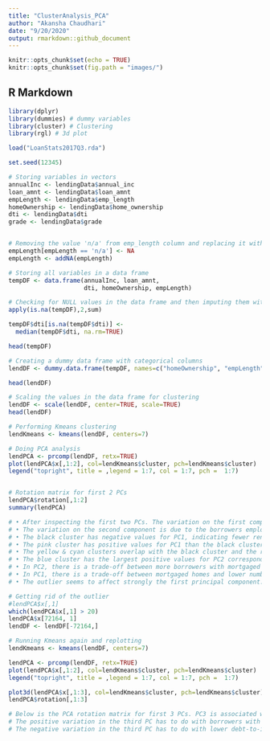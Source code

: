 ```yaml
---
title: "ClusterAnalysis_PCA"
author: "Akansha Chaudhari"
date: "9/20/2020"
output: rmarkdown::github_document
---
```


```r
knitr::opts_chunk$set(echo = TRUE)
knitr::opts_chunk$set(fig.path = "images/")
```

## R Markdown

```r
library(dplyr)
library(dummies) # dummy variables
library(cluster) # Clustering
library(rgl) # 3d plot

load("LoanStats2017Q3.rda")

set.seed(12345)

# Storing variables in vectors
annualInc <- lendingData$annual_inc
loan_amnt <- lendingData$loan_amnt
empLength <- lendingData$emp_length
homeOwnership <- lendingData$home_ownership
dti <- lendingData$dti
grade <- lendingData$grade


# Removing the value 'n/a' from emp_length column and replacing it with NA
empLength[empLength == 'n/a'] <- NA
empLength <- addNA(empLength)

# Storing all variables in a data frame
tempDF <- data.frame(annualInc, loan_amnt, 
                     dti, homeOwnership, empLength)

# Checking for NULL values in the data frame and then imputing them with the median
apply(is.na(tempDF),2,sum)

tempDF$dti[is.na(tempDF$dti)] <-
  median(tempDF$dti, na.rm=TRUE)

head(tempDF)


```


```r
# Creating a dummy data frame with categorical columns
lendDF <- dummy.data.frame(tempDF, names=c("homeOwnership", "empLength"))

head(lendDF)

# Scaling the values in the data frame for clustering
lendDF <- scale(lendDF, center=TRUE, scale=TRUE)
head(lendDF)

```


```r
# Performing Kmeans clustering
lendKmeans <- kmeans(lendDF, centers=7)

# Doing PCA analysis
lendPCA <- prcomp(lendDF, retx=TRUE)
plot(lendPCA$x[,1:2], col=lendKmeans$cluster, pch=lendKmeans$cluster)
legend("topright", title = ,legend = 1:7, col = 1:7, pch =  1:7)


# Rotation matrix for first 2 PCs
lendPCA$rotation[,1:2]
summary(lendPCA)
```
```r

# • After inspecting the first two PCs. The variation on the first component is due to several related variables concerning the borrowers’ loan amount, homes that are mortgaged and borrowers employed for more than 10 years. Borrowers with larger values on the first component will have larger values for these variables.
# •	The variation on the second component is due to the borrowers employed for less than a year and for 6 years, homes that are mortgaged, and debt-to-income ratio. Borrowers with larger values on the second component will have larger values for these variables.
# •	The black cluster has negative values for PC1, indicating fewer rented homes and lesser number of borrowers employed between 1 to 4 years inclusive. The scores on PC2 are negative as well, indicating borrowers with lower annual income.
# •	The pink cluster has positive values for PC1 than the black cluster, indicating a greater number of borrowers whose homes are mortgaged, have higher loan amounts and have been employed for more than 10 years. The scores on PC2 are near zero, indicating that the values are moderate compared to the rest of the data.
# •	The yellow & cyan clusters overlap with the black cluster and the red & green clusters overlap with pink cluster. This indicates that the overlapping clusters have similar characteristics.
# •	The blue cluster has the largest positive values for PC2 corresponding to larger number of borrowers with employment term < 1 year, higher mortgaged homes, higher debt-to-income ratio and higher annual income. 
# •	In PC2, there is a trade-off between more borrowers with mortgaged homes and lesser owned homes. Another trade-off between more borrowers with lower employment length (< 1 year) and lower number of borrowers employed for 10+ years.
# •	In PC1, there is a trade-off between mortgaged homes and lower number of borrowers with rented homes. Another trade-off between more borrowers employed (>10 years) and less borrowers employed from 1 to 4 years.
# •	The outlier seems to affect strongly the first principal component.

```

```r

# Getting rid of the outlier
#lendPCA$x[,1]
which(lendPCA$x[,1] > 20)
lendPCA$x[72164, 1]
lendDF <- lendDF[-72164,]

# Running Kmeans again and replotting
lendKmeans <- kmeans(lendDF, centers=7)

lendPCA <- prcomp(lendDF, retx=TRUE)
plot(lendPCA$x[,1:2], col=lendKmeans$cluster, pch=lendKmeans$cluster)
legend("topright", title = ,legend = 1:7, col = 1:7, pch =  1:7)

plot3d(lendPCA$x[,1:3], col=lendKmeans$cluster, pch=lendKmeans$cluster)
lendPCA$rotation[,1:3]
```


```r
# Below is the PCA rotation matrix for first 3 PCs. PC3 is associated with borrowers’ loan amount, rented homes and employment length more than 10 years.
# The positive variation in the third PC has to do with borrowers with higher rented homes, loan amount and number of borrowers with over 10years of employment. 
# The negative variation in the third PC has to do with lower debt-to-income ratio and lesser number of borrowers with own homes.

```

